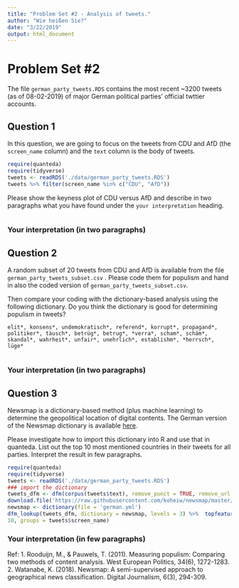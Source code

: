 ```yaml
---
title: "Problem Set #2 - Analysis of tweets."
author: "Wie heißen Sie?"
date: "3/22/2019"
output: html_document
---
```


# Problem Set #2
The file `german_party_tweets.RDS` contains the most recent ~3200 tweets (as of 08-02-2019) of major German political parties' official twttier accounts. 


## Question 1

In this question, we are going to focus on the tweets from CDU and AfD (the `screen_name` column) and the `text` column is the body of tweets.

```r
require(quanteda)
require(tidyverse)
tweets <- readRDS('./data/german_party_tweets.RDS')
tweets %>% filter(screen_name %in% c("CDU", "AfD"))
```

Please show the keyness plot of CDU versus AfD and describe in two paragraphs what you have found under the `your interpretation` heading.

```r
```

### Your interpretation (in two paragraphs)

## Question 2

A random subset of 20 tweets from CDU and AfD is available from the file `german_party_tweets_subset.csv` . Please code them for populism and hand in also the coded version of `german_party_tweets_subset.csv`.

Then compare your coding with the dictionary-based analysis using the following dictionary. Do you think the dictionary is good for determining populism in tweets?

`elit*, konsens*, undemokratisch*, referend*, korrupt*, propagand*, politiker*, täusch*, betrüg*, betrug*, *verra*, scham*, schäm*, skandal*, wahrheit*, unfair*, unehrlich*, establishm*, *herrsch*, lüge*`

```r
```

### Your interpretation (in two paragraphs)

## Question 3

Newsmap is a dictionary-based method (plus machine learning) to determine the geopolitical location of digital contents. The German version of the Newsmap dictionary is available  [here](https://raw.githubusercontent.com/koheiw/newsmap/master/dict/german.yml).

Please investigate how to import this dictionary into R and use that in quanteda. List out the top 10 most mentioned countries in their tweets for all parties. Interpret the result in few paragraphs.

```r
require(quanteda)
require(tidyverse)
tweets <- readRDS('./data/german_party_tweets.RDS')
### import the dictionary
tweets_dfm <- dfm(corpus(tweets$text), remove_punct = TRUE, remove_url = TRUE, remove_numbers = TRUE, remove_symbols = TRUE)
download.file('https://raw.githubusercontent.com/koheiw/newsmap/master/dict/german.yml', destfile = "german.yml")
newsmap <- dictionary(file = 'german.yml')
dfm_lookup(tweets_dfm, dictionary = newsmap, levels = 3) %>%  topfeatures(n =
10, groups = tweets$screen_name)
```

### Your interpretation (in few paragraphs)





Ref: 
1. Rooduijn, M., & Pauwels, T. (2011). Measuring populism: Comparing two methods of content analysis. West European Politics, 34(6), 1272-1283.
2. Watanabe, K. (2018). Newsmap: A semi-supervised approach to geographical news classification. Digital Journalism, 6(3), 294-309.
